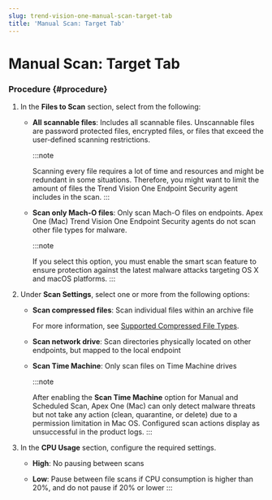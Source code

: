 ```yaml
---
slug: trend-vision-one-manual-scan-target-tab
title: 'Manual Scan: Target Tab'
---
```

# Manual Scan: Target Tab

### Procedure {#procedure}

1.  In the **Files to Scan** section, select from the following:

    - **All scannable files**: Includes all scannable files. Unscannable files are password protected files, encrypted files, or files that exceed the user-defined scanning restrictions.

      :::note

      Scanning every file requires a lot of time and resources and might be redundant in some situations. Therefore, you might want to limit the amount of files the Trend Vision One Endpoint Security agent includes in the scan.
      :::

    - **Scan only Mach-O files**: Only scan Mach-O files on endpoints. Apex One (Mac) Trend Vision One Endpoint Security agents do not scan other file types for malware.

      :::note

      If you select this option, you must enable the smart scan feature to ensure protection against the latest malware attacks targeting OS X and macOS platforms.
      :::

2.  Under **Scan Settings**, select one or more from the following options:

    - **Scan compressed files**: Scan individual files within an archive file

      For more information, see [Supported Compressed File Types](supported-compressed-file-types.mdx).

    - **Scan network drive**: Scan directories physically located on other endpoints, but mapped to the local endpoint

    - **Scan Time Machine**: Only scan files on Time Machine drives

      :::note

      After enabling the **Scan Time Machine** option for Manual and Scheduled Scan, Apex One (Mac) can only detect malware threats but not take any action (clean, quarantine, or delete) due to a permission limitation in Mac OS. Configured scan actions display as unsuccessful in the product logs.
      :::

3.  In the **CPU Usage** section, configure the required settings.

    - **High**: No pausing between scans

    - **Low**: Pause between file scans if CPU consumption is higher than 20%, and do not pause if 20% or lower
:::
